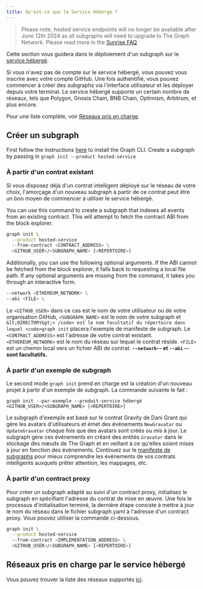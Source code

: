 ```yaml
---
title: Qu'est-ce que le Service Héberge ?
---
```


> Please note, hosted service endpoints will no longer be available after June 12th 2024 as all subgraphs will need to upgrade to The Graph Network. Please read more in the [Sunrise FAQ](/sunrise)

Cette section vous guidera dans le déploiement d'un subgraph sur le [service hébergé](https://thegraph.com/hosted-service/).

Si vous n'avez pas de compte sur le service hébergé, vous pouvez vous inscrire avec votre compte GitHub. Une fois authentifié, vous pouvez commencer à créer des subgraphs via l'interface utilisateur et les déployer depuis votre terminal. Le service hébergé supporte un certain nombre de réseaux, tels que Polygon, Gnosis Chain, BNB Chain, Optimism, Arbitrum, et plus encore.

Pour une liste complète, voir [Réseaux pris en charge](/developing/supported-networks/#hosted-service).

## Créer un subgraph

First follow the instructions [here](/developing/creating-a-subgraph/#install-the-graph-cli) to install the Graph CLI. Create a subgraph by passing in `graph init --product hosted-service`

### À partir d'un contrat existant

Si vous disposez déjà d'un contrat intelligent déployé sur le réseau de votre choix, l'amorçage d'un nouveau subgraph à partir de ce contrat peut être un bon moyen de commencer à utiliser le service hébergé.

You can use this command to create a subgraph that indexes all events from an existing contract. This will attempt to fetch the contract ABI from the block explorer.

```sh
graph init \
  --product hosted-service
  --from-contract <CONTRACT_ADDRESS> \
  <GITHUB_USER>/<SUBGRAPH_NAME> [<REPERTOIRE>]
```

Additionally, you can use the following optional arguments. If the ABI cannot be fetched from the block explorer, it falls back to requesting a local file path. If any optional arguments are missing from the command, it takes you through an interactive form.

```sh
--network <ETHEREUM_NETWORK> \
--abi <FILE> \
```

Le `<GITHUB_USER>` dans ce cas est le nom de votre utilisateur ou de votre organisation GitHub, `<SUBGRAPH_NAME>` est le nom de votre subgraph et `&lt;DIRECTORY&gt;< /code> est le nom facultatif du répertoire dans lequel <code>graph init` placera l'exemple de manifeste de subgraph. Le `<CONTRACT_ADDRESS>` est l'adresse de votre contrat existant. `<ETHEREUM_NETWORK>` est le nom du réseau sur lequel le contrat réside. `<FILE>` est un chemin local vers un fichier ABI de contrat. **`--network`-- et `--abi` -- sont facultatifs.**

### À partir d'un exemple de subgraph

Le second mode `graph init` prend en charge est la création d'un nouveau projet à partir d'un exemple de subgraph. La commande suivante le fait :

```
graph init --par-exemple --produit-service hébergé <GITHUB_USER>/<SUBGRAPH_NAME> [<REPERTOIRE>]
```

Le subgraph d'exemple est basé sur le contrat Gravity de Dani Grant qui gère les avatars d'utilisateurs et émet des événements `NewGravatar` ou `UpdateGravatar` chaque fois que des avatars sont créés ou mis à jour. Le subgraph gère ces événements en créant des entités `Gravatar` dans le stockage des nœuds de The Graph et en veillant à ce qu'elles soient mises à jour en fonction des événements. Continuez sur le [manifeste de subgraphs](/developing/creating-a-subgraph#the-subgraph-manifest) pour mieux comprendre les événements de vos contrats intelligents auxquels prêter attention, les mappages, etc.

### À partir d'un contract proxy

Pour créer un subgraph adapté au suivi d'un contract proxy, initialisez le subgraph en spécifiant l'adresse du contrat de mise en œuvre. Une fois le processus d'initialisation terminé, la dernière étape consiste à mettre à jour le nom du réseau dans le fichier subgraph.yaml à l'adresse d'un contract proxy. Vous pouvez utiliser la commande ci-dessous.

```sh
graph init \
  --product hosted-service
  --from-contract <IMPLEMENTATION_ADDRESS> \
  <GITHUB_USER>/<SUBGRAPH_NAME> [<REPERTOIRE>]
```

## Réseaux pris en charge par le service hébergé

Vous pouvez trouver la liste des réseaux supportés [ici](/developing/supported-networks).
